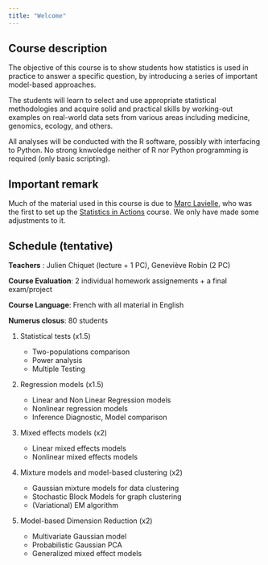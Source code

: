 ```yaml
---
title: "Welcome"
---
```


## Course description {.unnumbered}

The objective of this course is to show students how statistics is used in practice to answer a specific question, by introducing a series of important model-based approaches.

The students will learn to select and use appropriate statistical methodologies and acquire solid and practical skills by working-out examples on real-world data sets from various areas including medicine, genomics, ecology, and others.

All analyses will be conducted with the R software, possibly with interfacing to Python. No strong knwoledge neither of R nor Python programming is required (only basic scripting).

::: {.callout-note appearance="simple"}

## Important remark {.unnumbered}

Much of the material used in this course is due to [Marc Lavielle](http://www.cmap.polytechnique.fr/~lavielle/), who was the first to set up the [Statistics in Actions](http://sia.webpopix.org/) course.
We only have made some adjustments to it.

:::

## Schedule (tentative) {.unnumbered}

**Teachers** : Julien Chiquet (lecture + 1 PC), Geneviève Robin (2 PC)

**Course Evaluation**: 2 individual homework assignements + a final exam/project 

**Course Language**: French with all material in English

**Numerus closus**: 80 students


1. Statistical tests (x1.5)

    - Two-populations comparison
    - Power analysis
    - Multiple Testing

2. Regression models (x1.5)

    - Linear and Non Linear Regression models
    - Nonlinear regression models
    - Inference Diagnostic, Model comparison

3. Mixed effects models (x2)

    - Linear mixed effects models
    - Nonlinear mixed effects models

4. Mixture models and model-based clustering (x2)

    - Gaussian mixture models for data clustering
    - Stochastic Block Models for graph clustering
    - (Variational) EM algorithm

5. Model-based Dimension Reduction (x2)

    - Multivariate Gaussian model
    - Probabilistic Gaussian PCA
    - Generalized mixed effect models

